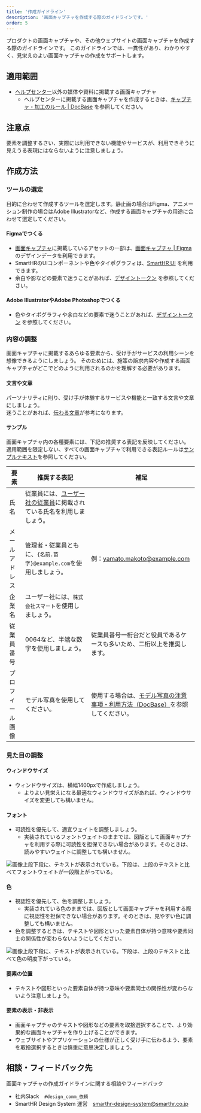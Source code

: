 ```yaml
---
title: '作成ガイドライン'
description: '画面キャプチャを作成する際のガイドラインです。'
order: 5
---
```



プロダクトの画面キャプチャや、その他ウェブサイトの画面キャプチャを作成する際のガイドラインです。
このガイドラインでは、一貫性があり、わかりやすく、見栄えのよい画面キャプチャの作成をサポートします。


## 適用範囲
- [ヘルプセンター](https://support.smarthr.jp/ja/)以外の媒体や資料に掲載する画面キャプチャ  
    - ヘルプセンターに掲載する画面キャプチャを作成するときは、[キャプチャ・加工のルール | DocBase](https://smarthr-inc.docbase.io/posts/1836257) を参照してください。

## 注意点
要素を調整するさい、実際には利用できない機能やサービスが、利用できそうに見えうる表現にはならないように注意しましょう。


## 作成方法
### ツールの選定
目的に合わせて作成するツールを選定します。静止画の場合はFigma、アニメーション制作の場合はAdobe Illustratorなど、作成する画面キャプチャの用途に合わせて選定してください。
#### Figmaでつくる
- [画面キャプチャ](https://smarthr.design/communication/capture/)に掲載しているアセットの一部は、[画面キャプチャ | Figma](https://www.figma.com/file/rQRf0ysE4Lk7tZcd2aS4rG/%E7%94%BB%E9%9D%A2%E3%82%AD%E3%83%A3%E3%83%97%E3%83%81%E3%83%A3?type=design&node-id=0%3A1&mode=design&t=LQq1M5xNr2Crd6qN-1) のデザインデータを利用できます。
- SmartHRのUIコンポーネントや色やタイポグラフィは、[SmartHR UI](https://smarthr.design/products/design-process/design-data/design-guide/#h3-0) を利用できます。
- 余白や影などの要素で迷うことがあれば、[デザイントークン](https://smarthr.design/products/design-tokens/) を参照してください。


#### Adobe IllustratorやAdobe Photoshopでつくる
- 色やタイポグラフィや余白などの要素で迷うことがあれば、[デザイントークン](https://smarthr.design/products/design-tokens/) を参照してください。


### 内容の調整
画面キャプチャに掲載するあらゆる要素から、受け手がサービスの利用シーンを想像できるようにしましょう。
そのためには、施策の訴求内容や作成する画面キャプチャがどこでどのように利用されるのかを理解する必要があります。

#### 文言や文章
パーソナリティに則り、受け手が体験するサービスや機能と一致する文言や文章にしましょう。  
迷うことがあれば、[伝わる文章](https://smarthr.design/basics/text/)が参考になります。



#### サンプル
画面キャプチャ内の各種要素には、下記の推奨する表記を反映してください。
適用範囲を限定しない、すべての画面キャプチャで利用できる表記ルールは[サンプルテキスト](https://smarthr.design/communication/sample/text/)を参照してください。

| 要素 | 推奨する表記 | 補足 |
| --- | --- | --- |
| 氏名 | 従業員には、[ユーザー社の従業員](https://smarthr.design/basics/illustration/user-co-other/)に掲載されている氏名を利用しましょう。 |  |
| メールアドレス | 管理者・従業員ともに、`{名前.苗字}@example.com`を使用しましょう。 | 例：yamato.makoto@example.com |
| 企業名 | ユーザー社には、`株式会社スマート`を使用しましょう。|  |
| 従業員番号 | 0064など、半端な数字を使用しましょう。 | 従業員番号一桁台だと役員であるケースも多いため、二桁以上を推奨します。 |
| プロフィール画像 | モデル写真を使用してください。 | 使用する場合は、[モデル写真の注意事項・利用方法（DocBase）](https://smarthr-inc.docbase.io/posts/1933926)を参照してください。 |


### 見た目の調整

#### ウィンドウサイズ
- ウィンドウサイズは、横幅1400pxで作成しましょう。
    - よりよい見栄えになる最適なウィンドウサイズがあれば、ウィンドウサイズを変更しても構いません。
#### フォント
- 可読性を優先して、適宜ウェイトを調整しましょう。
    - 実装されているフォントウェイトのままでは、図版として画面キャプチャを利用する際に可読性を担保できない場合があります。そのときは、読みやすいウェイトに調整しても構いません。

![画像上段下段に、テキストが表示されている。下段は、上段のテキストと比べてフォントウェイトが一段階上がっている。](./images/creation-guideline/change-font-weight.png)

#### 色
- 視認性を優先して、色を調整しましょう。
    - 実装されている色のままでは、図版として画面キャプチャを利用する際に視認性を担保できない場合があります。そのときは、見やすい色に調整しても構いません。
- 色を調整するときは、テキストや図形といった要素自体が持つ意味や要素同士の関係性が変わらないようにしてください。

![画像上段下段に、テキストが表示されている。下段は、上段のテキストと比べて色の明度下がっている。](./images/creation-guideline/change-color.png)

#### 要素の位置
- テキストや図形といった要素自体が持つ意味や要素同士の関係性が変わらないよう注意しましょう。

#### 要素の表示・非表示
- 画面キャプチャのテキストや図形などの要素を取捨選択することで、より効果的な画面キャプチャを作り上げることができます。
- ウェブサイトやアプリケーションの仕様が正しく受け手に伝わるよう、要素を取捨選択するときは慎重に意思決定しましょう。




## 相談・フィードバック先
画面キャプチャの作成ガイドラインに関する相談やフィードバック  
- 社内Slack　`#design_comm_依頼`
- SmartHR Design System 運営　smarthr-design-system@smarthr.co.jp  